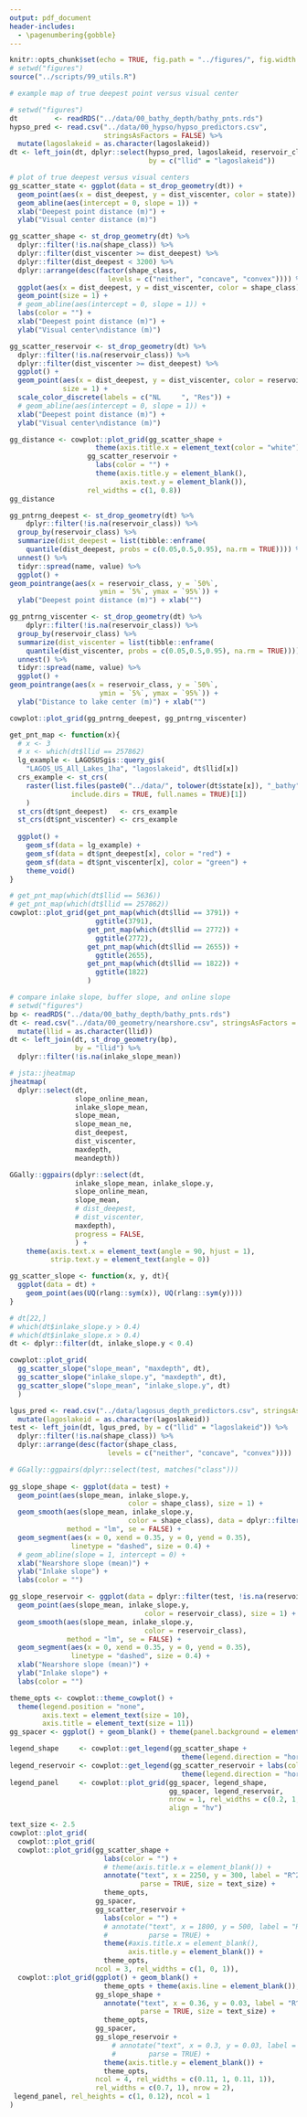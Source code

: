 ```yaml
---
output: pdf_document
header-includes: 
  - \pagenumbering{gobble}
---
```


```r
knitr::opts_chunk$set(echo = TRUE, fig.path = "../figures/", fig.width = 6.5, fig.height = 4.5)
# setwd("figures")
source("../scripts/99_utils.R")
```

```r
# example map of true deepest point versus visual center

# setwd("figures")
dt         <- readRDS("../data/00_bathy_depth/bathy_pnts.rds")
hypso_pred <- read.csv("../data/00_hypso/hypso_predictors.csv", 
                       stringsAsFactors = FALSE) %>%
  mutate(lagoslakeid = as.character(lagoslakeid))
dt <- left_join(dt, dplyr::select(hypso_pred, lagoslakeid, reservoir_class, shape_class), 
                                  by = c("llid" = "lagoslakeid"))

# plot of true deepest versus visual centers
gg_scatter_state <- ggplot(data = st_drop_geometry(dt)) + 
  geom_point(aes(x = dist_deepest, y = dist_viscenter, color = state)) +
  geom_abline(aes(intercept = 0, slope = 1)) +
  xlab("Deepest point distance (m)") +
  ylab("Visual center distance (m)")

gg_scatter_shape <- st_drop_geometry(dt) %>%
  dplyr::filter(!is.na(shape_class)) %>%
  dplyr::filter(dist_viscenter >= dist_deepest) %>%
  dplyr::filter(dist_deepest < 3200) %>%
  dplyr::arrange(desc(factor(shape_class, 
                        levels = c("neither", "concave", "convex")))) %>%
  ggplot(aes(x = dist_deepest, y = dist_viscenter, color = shape_class)) + 
  geom_point(size = 1) +
  # geom_abline(aes(intercept = 0, slope = 1)) +
  labs(color = "") +
  xlab("Deepest point distance (m)") +
  ylab("Visual center\ndistance (m)")

gg_scatter_reservoir <- st_drop_geometry(dt) %>%
  dplyr::filter(!is.na(reservoir_class)) %>%
  dplyr::filter(dist_viscenter >= dist_deepest) %>%
  ggplot() + 
  geom_point(aes(x = dist_deepest, y = dist_viscenter, color = reservoir_class), 
             size = 1) +
  scale_color_discrete(labels = c("NL     ", "Res")) + 
  # geom_abline(aes(intercept = 0, slope = 1)) +
  xlab("Deepest point distance (m)") +
  ylab("Visual center\ndistance (m)")
```

```r
gg_distance <- cowplot::plot_grid(gg_scatter_shape + 
                     theme(axis.title.x = element_text(color = "white")), 
                   gg_scatter_reservoir + 
                     labs(color = "") +
                     theme(axis.title.y = element_blank(), 
                           axis.text.y = element_blank()), 
                   rel_widths = c(1, 0.8))
gg_distance

gg_pntrng_deepest <- st_drop_geometry(dt) %>%
    dplyr::filter(!is.na(reservoir_class)) %>%
  group_by(reservoir_class) %>%
  summarize(dist_deepest = list(tibble::enframe(
    quantile(dist_deepest, probs = c(0.05,0.5,0.95), na.rm = TRUE)))) %>% 
  unnest() %>%
  tidyr::spread(name, value) %>%
  ggplot() +
geom_pointrange(aes(x = reservoir_class, y = `50%`, 
                      ymin = `5%`, ymax = `95%`)) +
  ylab("Deepest point distance (m)") + xlab("")

gg_pntrng_viscenter <- st_drop_geometry(dt) %>%
    dplyr::filter(!is.na(reservoir_class)) %>%
  group_by(reservoir_class) %>%
  summarize(dist_viscenter = list(tibble::enframe(
    quantile(dist_viscenter, probs = c(0.05,0.5,0.95), na.rm = TRUE)))) %>% 
  unnest() %>%
  tidyr::spread(name, value) %>%
  ggplot() +
geom_pointrange(aes(x = reservoir_class, y = `50%`, 
                      ymin = `5%`, ymax = `95%`)) +
  ylab("Distance to lake center (m)") + xlab("")

cowplot::plot_grid(gg_pntrng_deepest, gg_pntrng_viscenter)

get_pnt_map <- function(x){
  # x <- 3
  # x <- which(dt$llid == 257862)
  lg_example <- LAGOSUSgis::query_gis(
    "LAGOS_US_All_Lakes_1ha", "lagoslakeid", dt$llid[x])
  crs_example <- st_crs(
    raster(list.files(paste0("../data/", tolower(dt$state[x]), "_bathy"), 
               include.dirs = TRUE, full.names = TRUE)[1])
    )
  st_crs(dt$pnt_deepest)   <- crs_example
  st_crs(dt$pnt_viscenter) <- crs_example
  
  ggplot() + 
    geom_sf(data = lg_example) +
    geom_sf(data = dt$pnt_deepest[x], color = "red") + 
    geom_sf(data = dt$pnt_viscenter[x], color = "green") +
    theme_void()
}

# get_pnt_map(which(dt$llid == 5636))
# get_pnt_map(which(dt$llid == 257862))
cowplot::plot_grid(get_pnt_map(which(dt$llid == 3791)) +
                     ggtitle(3791), 
                   get_pnt_map(which(dt$llid == 2772)) +
                     ggtitle(2772), 
                   get_pnt_map(which(dt$llid == 2655)) +
                     ggtitle(2655), 
                   get_pnt_map(which(dt$llid == 1822)) +
                     ggtitle(1822)
                   )

```

```r
# compare inlake slope, buffer slope, and online slope
# setwd("figures") 
bp <- readRDS("../data/00_bathy_depth/bathy_pnts.rds")
dt <- read.csv("../data/00_geometry/nearshore.csv", stringsAsFactors = FALSE) %>%
  mutate(llid = as.character(llid))
dt <- left_join(dt, st_drop_geometry(bp), 
                by = "llid") %>%
  dplyr::filter(!is.na(inlake_slope_mean))

# jsta::jheatmap
jheatmap(
  dplyr::select(dt, 
                slope_online_mean,
                inlake_slope_mean,
                slope_mean, 
                slope_mean_ne,
                dist_deepest, 
                dist_viscenter, 
                maxdepth,
                meandepth))

GGally::ggpairs(dplyr::select(dt, 
                inlake_slope_mean, inlake_slope.y,
                slope_online_mean,
                slope_mean, 
                # dist_deepest, 
                # dist_viscenter, 
                maxdepth), 
                progress = FALSE, 
                ) +
    theme(axis.text.x = element_text(angle = 90, hjust = 1), 
          strip.text.y = element_text(angle = 0))

gg_scatter_slope <- function(x, y, dt){
  ggplot(data = dt) + 
    geom_point(aes(UQ(rlang::sym(x)), UQ(rlang::sym(y))))
}

# dt[22,]
# which(dt$inlake_slope.y > 0.4)
# which(dt$inlake_slope.x > 0.4)
dt <- dplyr::filter(dt, inlake_slope.y < 0.4)

cowplot::plot_grid(
  gg_scatter_slope("slope_mean", "maxdepth", dt),
  gg_scatter_slope("inlake_slope.y", "maxdepth", dt), 
  gg_scatter_slope("slope_mean", "inlake_slope.y", dt)
  )
```

```r
lgus_pred <- read.csv("../data/lagosus_depth_predictors.csv", stringsAsFactors = FALSE) %>%
  mutate(lagoslakeid = as.character(lagoslakeid))
test <- left_join(dt, lgus_pred, by = c("llid" = "lagoslakeid")) %>% 
  dplyr::filter(!is.na(shape_class)) %>%
  dplyr::arrange(desc(factor(shape_class, 
                        levels = c("neither", "concave", "convex"))))

# GGally::ggpairs(dplyr::select(test, matches("class"))) 
                              
gg_slope_shape <- ggplot(data = test) + 
  geom_point(aes(slope_mean, inlake_slope.y, 
                             color = shape_class), size = 1) +
  geom_smooth(aes(slope_mean, inlake_slope.y, 
                             color = shape_class), data = dplyr::filter(test, shape_class != "neither"), 
              method = "lm", se = FALSE) +
  geom_segment(aes(x = 0, xend = 0.35, y = 0, yend = 0.35), 
               linetype = "dashed", size = 0.4) +
  # geom_abline(slope = 1, intercept = 0) +
  xlab("Nearshore slope (mean)") +
  ylab("Inlake slope") +
  labs(color = "")

gg_slope_reservoir <- ggplot(data = dplyr::filter(test, !is.na(reservoir_class))) +
  geom_point(aes(slope_mean, inlake_slope.y, 
                                 color = reservoir_class), size = 1) +
  geom_smooth(aes(slope_mean, inlake_slope.y, 
                                 color = reservoir_class), 
              method = "lm", se = FALSE) +
  geom_segment(aes(x = 0, xend = 0.35, y = 0, yend = 0.35), 
               linetype = "dashed", size = 0.4) +
  xlab("Nearshore slope (mean)") +
  ylab("Inlake slope") +
  labs(color = "")
```

```r
theme_opts <- cowplot::theme_cowplot() + 
  theme(legend.position = "none", 
        axis.text = element_text(size = 10), 
        axis.title = element_text(size = 11))
gg_spacer <- ggplot() + geom_blank() + theme(panel.background = element_blank())

legend_shape     <- cowplot::get_legend(gg_scatter_shape +
                                          theme(legend.direction = "horizontal"))
legend_reservoir <- cowplot::get_legend(gg_scatter_reservoir + labs(color = "") +
                                          theme(legend.direction = "horizontal"))
legend_panel     <- cowplot::plot_grid(gg_spacer, legend_shape, 
                                       gg_spacer, legend_reservoir, 
                                       nrow = 1, rel_widths = c(0.2, 1, 0.08, 1),
                                       align = "hv")

text_size <- 2.5
cowplot::plot_grid(
  cowplot::plot_grid(
  cowplot::plot_grid(gg_scatter_shape + 
                       labs(color = "") +
                       # theme(axis.title.x = element_blank()) +
                       annotate("text", x = 2250, y = 300, label = "R^2 == 0.80",
                                parse = TRUE, size = text_size) +
                       theme_opts,
                     gg_spacer,
                     gg_scatter_reservoir + 
                       labs(color = "") +
                       # annotate("text", x = 1800, y = 500, label = "R^2 == 0.80",
                       #          parse = TRUE) +
                       theme(#axis.title.x = element_blank(), 
                             axis.title.y = element_blank()) +
                       theme_opts, 
                     ncol = 3, rel_widths = c(1, 0, 1)),
  cowplot::plot_grid(ggplot() + geom_blank() + 
                       theme_opts + theme(axis.line = element_blank()), 
                     gg_slope_shape +
                       annotate("text", x = 0.36, y = 0.03, label = "R^2 == 0.17",
                                parse = TRUE, size = text_size) +
                       theme_opts,
                     gg_spacer,
                     gg_slope_reservoir + 
                         # annotate("text", x = 0.3, y = 0.03, label = "R^2 == 0.17",
                         #        parse = TRUE) +
                       theme(axis.title.y = element_blank()) +
                       theme_opts,
                     ncol = 4, rel_widths = c(0.11, 1, 0.11, 1)), 
                     rel_widths = c(0.7, 1), nrow = 2), 
 legend_panel, rel_heights = c(1, 0.12), ncol = 1
)
```
